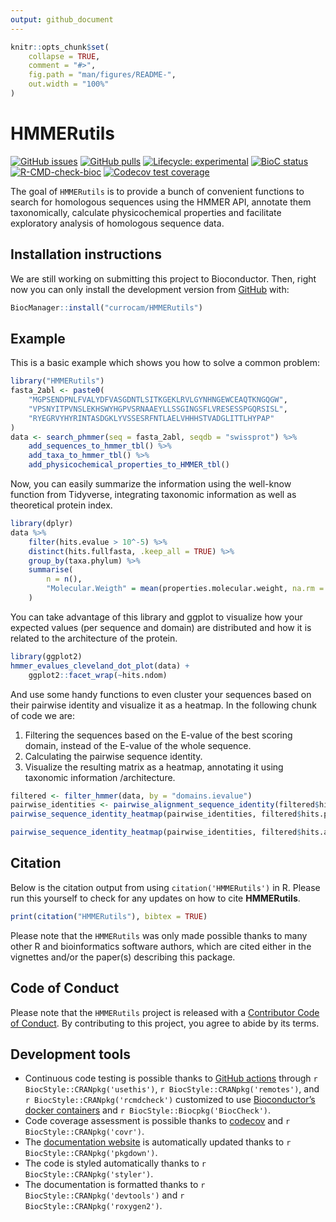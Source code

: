 ```yaml
---
output: github_document
---
```


<!-- README.md is generated from README.Rmd. Please edit that file -->

```r
knitr::opts_chunk$set(
    collapse = TRUE,
    comment = "#>",
    fig.path = "man/figures/README-",
    out.width = "100%"
)
```

# HMMERutils

<!-- badges: start -->
[![GitHub issues](https://img.shields.io/github/issues/currocam/HMMERutils)](https://github.com/currocam/HMMERutils/issues)
[![GitHub pulls](https://img.shields.io/github/issues-pr/currocam/HMMERutils)](https://github.com/currocam/HMMERutils/pulls)
[![Lifecycle: experimental](https://img.shields.io/badge/lifecycle-experimental-orange.svg)](https://lifecycle.r-lib.org/articles/stages.html#experimental)
[![BioC status](http://www.bioconductor.org/shields/build/release/bioc/HMMERutils.svg)](https://bioconductor.org/checkResults/release/bioc-LATEST/HMMERutils)
[![R-CMD-check-bioc](https://github.com/currocam/HMMERutils/actions/workflows/check-bioc.yml/badge.svg)](https://github.com/currocam/HMMERutils/actions/workflows/check-bioc.yml)
[![Codecov test coverage](https://codecov.io/gh/currocam/HMMERutils/branch/master/graph/badge.svg)](https://app.codecov.io/gh/currocam/HMMERutils?branch=master)
<!-- badges: end -->

The goal of `HMMERutils` is to provide a bunch of convenient functions to search for homologous sequences using the HMMER API, annotate them taxonomically, calculate physicochemical properties and facilitate exploratory analysis of homologous sequence data.

## Installation instructions

We are still working on submitting this project to Bioconductor. Then, right now you can only install the development version from [GitHub](https://github.com/currocam/HMMERutils) with:

```r
BiocManager::install("currocam/HMMERutils")
```

## Example

This is a basic example which shows you how to solve a common problem:

```r
library("HMMERutils")
fasta_2abl <- paste0(
    "MGPSENDPNLFVALYDFVASGDNTLSITKGEKLRVLGYNHNGEWCEAQTKNGQGW",
    "VPSNYITPVNSLEKHSWYHGPVSRNAAEYLLSSGINGSFLVRESESSPGQRSISL",
    "RYEGRVYHYRINTASDGKLYVSSESRFNTLAELVHHHSTVADGLITTLHYPAP"
)
data <- search_phmmer(seq = fasta_2abl, seqdb = "swissprot") %>%
    add_sequences_to_hmmer_tbl() %>%
    add_taxa_to_hmmer_tbl() %>%
    add_physicochemical_properties_to_HMMER_tbl()
```

Now, you can easily summarize the information using the well-know function from Tidyverse, integrating taxonomic information as well as theoretical protein index. 

```r
library(dplyr)
data %>%
    filter(hits.evalue > 10^-5) %>%
    distinct(hits.fullfasta, .keep_all = TRUE) %>%
    group_by(taxa.phylum) %>%
    summarise(
        n = n(),
        "Molecular.Weigth" = mean(properties.molecular.weight, na.rm = TRUE)
    )
```

You can take advantage of this library and ggplot to visualize how your expected values (per sequence and domain) are distributed and how it is related to the architecture of the protein.

```r
library(ggplot2)
hmmer_evalues_cleveland_dot_plot(data) +
    ggplot2::facet_wrap(~hits.ndom)
```

And use some handy functions to even cluster your sequences based on their pairwise identity and visualize it as a heatmap. In the following chunk of code we are: 

1. Filtering the sequences based on the E-value of the best scoring domain, instead of the E-value of the whole sequence. 
2. Calculating the pairwise sequence identity.
3. Visualize the resulting matrix as a heatmap, annotating it using taxonomic information /architecture. 

```r
filtered <- filter_hmmer(data, by = "domains.ievalue")
pairwise_identities <- pairwise_alignment_sequence_identity(filtered$hits.fullfasta)
pairwise_sequence_identity_heatmap(pairwise_identities, filtered$hits.ph)
```
```r
pairwise_sequence_identity_heatmap(pairwise_identities, filtered$hits.arch)
```

## Citation

Below is the citation output from using `citation('HMMERutils')` in R. Please
run this yourself to check for any updates on how to cite __HMMERutils__.

```r
print(citation("HMMERutils"), bibtex = TRUE)
```

Please note that the `HMMERutils` was only made possible thanks to many other R and bioinformatics software authors, which are cited either in the vignettes and/or the paper(s) describing this package.

## Code of Conduct

Please note that the `HMMERutils` project is released with a [Contributor Code of Conduct](http://bioconductor.org/about/code-of-conduct/). By contributing to this project, you agree to abide by its terms.

## Development tools

* Continuous code testing is possible thanks to [GitHub actions](https://www.tidyverse.org/blog/2020/04/usethis-1-6-0/)  through `r BiocStyle::CRANpkg('usethis')`, `r BiocStyle::CRANpkg('remotes')`, and `r BiocStyle::CRANpkg('rcmdcheck')` customized to use [Bioconductor's docker containers](https://www.bioconductor.org/help/docker/) and `r BiocStyle::Biocpkg('BiocCheck')`.
* Code coverage assessment is possible thanks to [codecov](https://codecov.io/gh) and `r BiocStyle::CRANpkg('covr')`.
* The [documentation website](http://currocam.github.io/HMMERutils) is automatically updated thanks to `r BiocStyle::CRANpkg('pkgdown')`.
* The code is styled automatically thanks to `r BiocStyle::CRANpkg('styler')`.
* The documentation is formatted thanks to `r BiocStyle::CRANpkg('devtools')` and `r BiocStyle::CRANpkg('roxygen2')`.

